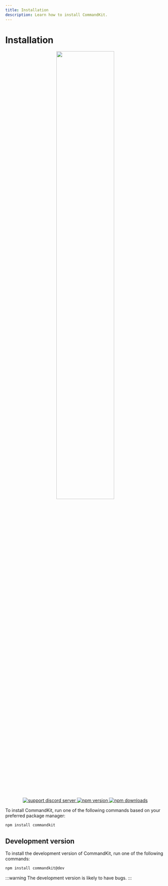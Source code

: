 ```yaml
---
title: Installation
description: Learn how to install CommandKit.
---
```



# Installation

<div
  align="center"
  style={{
    margin: '2rem 0',
  }}
>
  <img src="/img/ckit_logo.svg" width="60%" />
  <br />
  <div
    style={{
      display: 'flex',
      alignItems: 'center',
      justifyContent: 'center',
      gap: '0.5rem',
    }}
  >
    <a href="https://ctrl.lol/discord">
      <img
        src="https://img.shields.io/discord/1055188344188973066?color=5865F2&logo=discord&logoColor=white"
        alt="support discord server"
      />
    </a>
    <a href="https://www.npmjs.com/package/commandkit">
      <img
        src="https://img.shields.io/npm/v/commandkit?maxAge=3600"
        alt="npm version"
      />
    </a>
    <a href="https://www.npmjs.com/package/commandkit">
      <img
        src="https://img.shields.io/npm/dt/commandkit?maxAge=3600"
        alt="npm downloads"
      />
    </a>
  </div>
</div>

To install CommandKit, run one of the following commands based on your preferred package manager:

```bash npm2yarn
npm install commandkit
```

## Development version

To install the development version of CommandKit, run one of the following commands:

```bash npm2yarn
npm install commandkit@dev
```

:::warning
The development version is likely to have bugs.
:::
